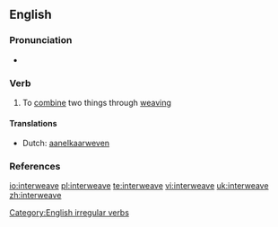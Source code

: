 ==English==

===Pronunciation===
*{{IPA|/'ɪntərwiːv/}}

===Verb===
{{en-verb|interweaves|interweaving|interwove|interwoven}}

# To [[combine]] two things through [[weaving]]

====Translations====
{{top}}
*Dutch: [[aanelkaarweven]]
{{mid}}
{{bottom}}

===References===
{{R:Century 1911}}
{{R:Webster 1913}}

[[Category:English irregular verbs]]

[[io:interweave]]
[[pl:interweave]]
[[te:interweave]]
[[vi:interweave]]
[[uk:interweave]]
[[zh:interweave]]